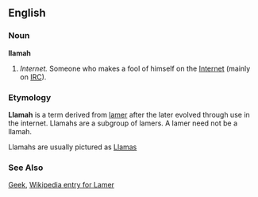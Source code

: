 ==English==
===Noun===
'''llamah'''
#''Internet.'' Someone who makes a fool of himself on the [[Internet]] (mainly on [[IRC]]).

===Etymology===
'''Llamah''' is a term derived from [[lamer]] after the later evolved through use in the internet. Llamahs are a subgroup of lamers. A lamer need not be a llamah.

Llamahs are usually pictured as [[Llama]]s
===See Also===
[[Geek]],
[[w:lamer|Wikipedia entry for Lamer]]